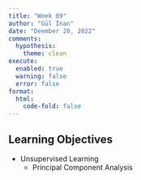 ```yaml
---
title: "Week 09"
author: "Gül İnan"
date: "Deember 20, 2022"
comments:
  hypothesis: 
    theme: clean
execute: 
  enabled: true
  warning: false
  error: false
format: 
  html:
    code-fold: false
---
```


## Learning Objectives

-   Unsupervised Learning
    -   Principal Component Analysis

